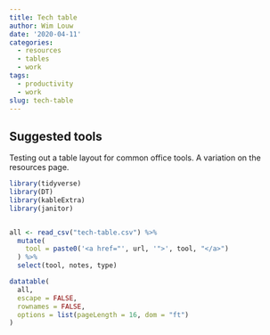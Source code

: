 ```yaml
---
title: Tech table
author: Wim Louw
date: '2020-04-11'
categories:
  - resources
  - tables
  - work
tags:
  - productivity
  - work
slug: tech-table
---
```


## Suggested tools

Testing out a table layout for common office tools. A variation on the resources page.

```r
library(tidyverse)
library(DT)
library(kableExtra)
library(janitor)


all <- read_csv("tech-table.csv") %>%
  mutate(
    tool = paste0('<a href="', url, '">', tool, "</a>")
  ) %>%
  select(tool, notes, type)

datatable(
  all,
  escape = FALSE,
  rownames = FALSE,
  options = list(pageLength = 16, dom = "ft")
)


```

